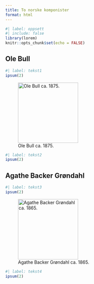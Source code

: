 ```yaml
---
title: To norske komponister
format: html
---
```


```r
#| label: oppsett
#| include: false
library(lorem)
knitr::opts_chunk$set(echo = FALSE)
```

## Ole Bull

```r
#| label: tekst1
ipsum(2)
```

![Ole Bull ca. 1875.](bull.jpg){fig-align="left" width=5cm}

```r
#| label: tekst2
ipsum(2)
```

## Agathe Backer Grøndahl

```r
#| label: tekst3
ipsum(2)
```

![Agathe Backer Grøndahl ca. 1865.](grondahl.jpg){fig-align="left" width=5cm}

```r
#| label: tekst4
ipsum(2)
```